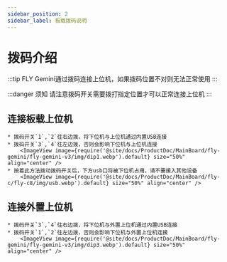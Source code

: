 ```yaml
---
sidebar_position: 2
sidebar_label: 板载拨码说明
---
```





# 拨码介绍

:::tip
FLY Gemini通过拨码连接上位机，如果拨码位置不对则无法正常使用
:::

:::danger 须知
请注意拨码开关需要拨打指定位置才可以正常连接上位机
:::

## 连接板载上位机

    * 拨码开关`1`,`2`往右边拨，将下位机与上位机通过内置USB连接
    * 拨码开关`3`,`4`往左边拨，否则会影响下位机与上位机连接
        <ImageView image={require('@site/docs/ProductDoc/MainBoard/fly-gemini/fly-gemini-v3/img/dip1.webp').default} size="50%" align="center" />
    * 按着此方法拨动拨码开关后，下方usb口将被下位机占用，请不要接入其他设备
        <ImageView image={require('@site/docs/ProductDoc/MainBoard/fly-c/fly-c8/img/usb.webp').default} size="50%" align="center" />


## 连接外置上位机

    * 拨码开关`3`,`4`往右边拨，将下位机与外置上位机通过内置USB连接
    * 拨码开关`1`,`2`往左边拨，否则会影响下位机与外置上位机连接
        <ImageView image={require('@site/docs/ProductDoc/MainBoard/fly-gemini/fly-gemini-v3/img/dip3.webp').default} size="50%" align="center" />

